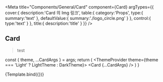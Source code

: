 
<Meta
  title="Components/General/Card"
  component={Card}
  argTypes={{
    cover:{
      description:'Card 의 Img 링크',
      table:{
        category:'Props',
        type:{
          summary:'text'
        },
        defaultValue:{
          summary:'./logo_circle.png'
        }
      },
      control:{
        type:'text'
      }
    },
    title:{
      description:'title'
    }
  }}
/>

## Card
>test

  const { theme, ...CardArgs } = args;
  return (
    <ThemeProvider theme={theme === 'Light' ? LightTheme : DarkTheme}>
      <Card {...CardArgs} />
    </ThemeProvider>
  )
}

<Canvas>
  <Story name="Default" args={{
    title:'why',
    cover:'./logo_circle.png',
    width:'100px',
    height:'100px'
  }}>
    {Template.bind({})}
  </Story>
</Canvas>

<ArgsTable story="Default"/>
